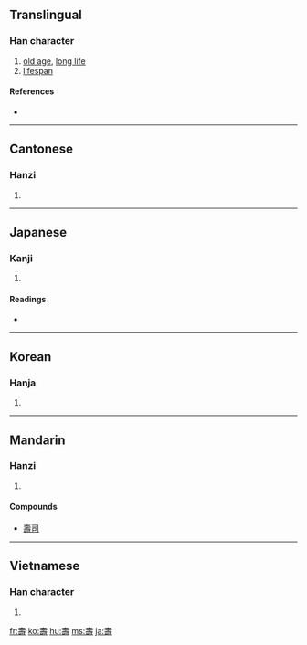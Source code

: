 {{also|寿}}
==Translingual==

===Han character===
{{Han char|rn=33|rad=士|as=11|sn=14|four=4064<sub>1</sub>|canj=土弓一戈 (GNMI)}}

# [[old age]], [[long life]]
# [[lifespan]]

====References====
* {{Han ref|kx=0244.040|dkj=05672|dj=0484.100|hdz=10483.100|uh=58FD|ud=22781|bh=B9D8|bd=47576}}

----

==Cantonese==

===Hanzi===
{{yue-hanzi|jyut=|y=sau6}}

# {{defn|Cantonese|sort=士11}}

----

==Japanese==

===Kanji===
{{ja-kanji|grade=|rs=士11}}

# {{defn|Japanese}}

====Readings====
* {{ja-readings|on=ジュ (ju), ジュウ (jū), ス (su), シュウ (shū)|kun=[[ことぶき]] (kotobuki), [[ひさしい]] (hisashii), [[ことほぐ]] (kotohogu)}}

----

==Korean==

===Hanja===
{{ko-hanja|hangeul=[[수]]|rv=su|mr=su}}

# {{defn|Korean|sort=士11}}

----

==Mandarin==

===Hanzi===
{{cmn-hanzi|sim=寿|pin=[[shòu]] ([[shou4]])|wg=shou<sup>4</sup>}}

# {{defn|Mandarin|sort=士11}}

====Compounds====
* [[壽司]]

----

==Vietnamese==

===Han character===
{{vi-hantu|[[thọ]]|rs=士11}}

# {{defn|Vietnamese|sort=士11}}

[[fr:壽]]
[[ko:壽]]
[[hu:壽]]
[[ms:壽]]
[[ja:壽]]